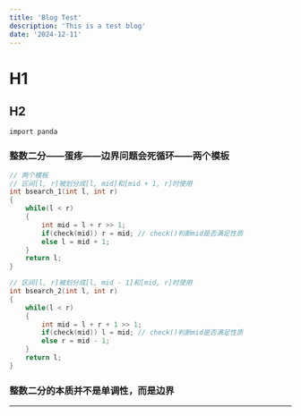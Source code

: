 ```yaml
---
title: 'Blog Test'
description: 'This is a test blog'
date: '2024-12-11'
---
```


# H1

## H2


```
import panda
```

### 整数二分——蛋疼——边界问题会死循环——两个模板

```cpp
// 两个模板
// 区间[l, r]被划分成[l, mid]和[mid + 1, r]时使用
int bsearch_1(int l, int r)
{
    while(l < r)
    {
        int mid = l + r >> 1;
        if(check(mid)) r = mid; // check()判断mid是否满足性质
        else l = mid + 1;
    }
    return l;
}

// 区间[l, r]被划分成[l, mid - 1]和[mid, r]时使用
int bsearch_2(int l, int r)
{
    while(l < r)
    {
        int mid = l + r + 1 >> 1;
        if(check(mid)) l = mid; // check()判断mid是否满足性质
        else r = mid - 1;
    }
    return l;
}
```

### 整数二分的本质并不是单调性，而是边界



---

